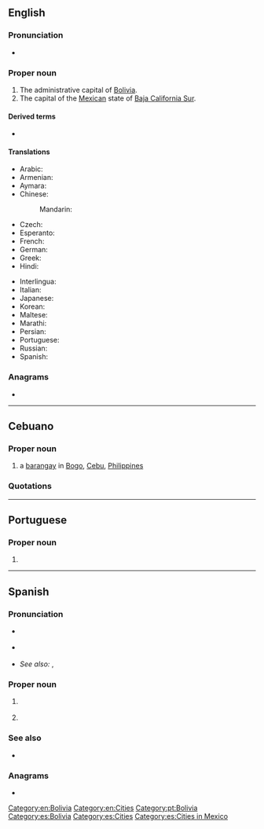 ==English==
{{wikipedia}}

===Pronunciation===
* {{IPA|/lɑːˈpæz/|lang=en}}

===Proper noun===
{{en-proper noun|head=La Paz}}

# The administrative capital of [[Bolivia]].
# The capital of the [[Mexico|Mexican]] state of [[Baja California Sur]].

====Derived terms====
* {{l|en|La Paz County}}

====Translations====
{{trans-top|capital of Bolivia}}
* Arabic: {{t|ar|لَابَاز|m|tr=labāz}}
* Armenian: {{t|hy|Լա Պաս}}
* Aymara: {{t|ay|Chuqiyapu}}
* Chinese:
*: Mandarin: {{t+|cmn|拉巴斯|tr=Lābāsī|sc=Hani}}
* Czech: {{t+|cs|La Paz}}
* Esperanto: {{t|eo|La-Pazo}}
* French: {{t+|fr|La Paz|f}}
* German: {{t+|de|La Paz}}
* Greek: {{t|el|Λα Παζ}}
* Hindi: {{t|hi|ला पाज़|tr=lā pāz}}
{{trans-mid}}
* Interlingua: {{t|ia|La Paz}}
* Italian: {{t|it|La Paz|f}}
* Japanese: {{t|ja|ラパス|tr=Rapasu}}
* Korean: {{t|ko|라파스|tr=Lapaseu}}
* Maltese: {{t|mt|La Paz}}
* Marathi: {{t|mr|ला पाज|n|tr=lā pāza|sc=Deva}}
* Persian: {{t|fa|لاپاز|tr=lapaz|sc=fa-Arab}}
* Portuguese: {{t|pt|La Paz|f}}
* Russian: {{t|ru|Ла-Па́с|m}}
* Spanish: {{t+|es|La Paz|f}}
{{trans-bottom}}

===Anagrams===
* {{anagrams|en|Plaza|plaza}}

[[Category:en:Bolivia]]
[[Category:en:Cities]]

----

==Cebuano==

===Proper noun===
{{head|ceb|proper noun}}

# a [[barangay]] in [[Bogo]], [[Cebu]], [[Philippines]]

===Quotations===
{{SeeCites}}

{{C|ceb|Barangays of Bogo, Cebu, Philippines}}

----

==Portuguese==

===Proper noun===
{{pt-proper noun|f}}

# {{place|pt|capital city|c/Bolivia|t1=La Paz}}

[[Category:pt:Bolivia]]

----

==Spanish==
{{wikipedia|la Paz|La Paz (Bolivia)|lang=es}}
{{wikipedia|La Paz (Baja California Sur)|lang=es}}

===Pronunciation===
* {{a|Castilian}} {{IPA|[la̠ˈpa̠θ]|lang=es}}
* {{a|Others}} {{IPA|[la̠ˈpa̠s]|lang=es}}
* ''See also:'' {{l|es|salpa}}, {{l|es|palas}}

===Proper noun===
{{es-proper noun|f}}

# {{l|en|La Paz}} {{gloss|capital of [[Bolivia]]}}
# {{l|en|La Paz}} {{gloss|capital of [[Baja California Sur]]}}

===See also===
* {{l|es|Sucre}}

===Anagrams===
* {{l|es|plaza}}

[[Category:es:Bolivia]]
[[Category:es:Cities]]
[[Category:es:Cities in Mexico]]